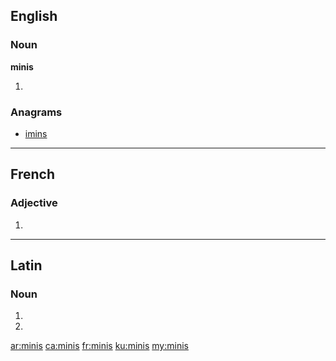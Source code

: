 ==English==

===Noun===
'''minis'''

# {{plural of|mini}}

===Anagrams===
* [[imins#English|imins]]

----

==French==

===Adjective===
{{fr-adj-form}}

# {{form of|masculine plural|mini|lang=fr}}

----

==Latin==

===Noun===
{{la-noun-form|minīs}}

# {{inflection of|mina||dat|p|lang=la}}
# {{inflection of|mina||abl|p|lang=la}}

[[ar:minis]]
[[ca:minis]]
[[fr:minis]]
[[ku:minis]]
[[my:minis]]
